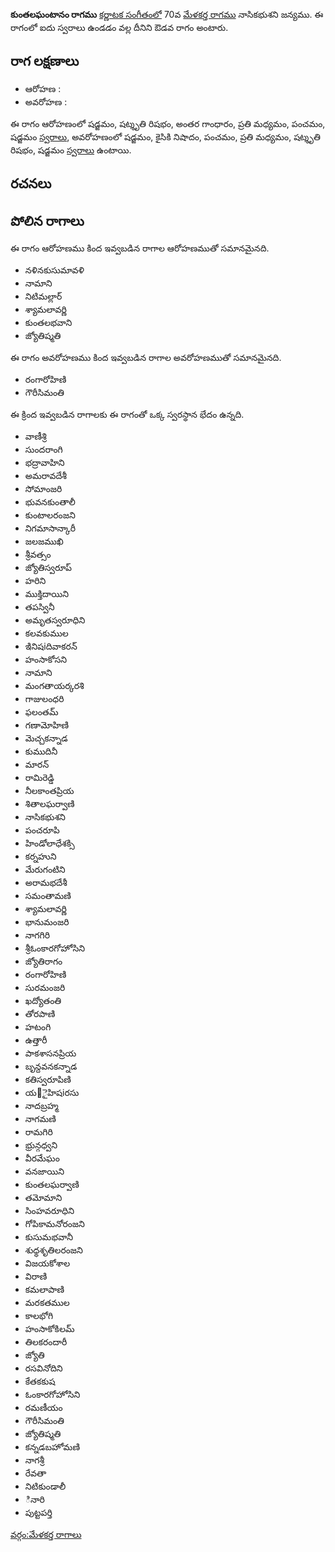 {{Infobox ragam
	| name          	= కుంతలఘంటానం
	| synonym	    	= 
	| mela          	= 
	| chakra        	= 
	| janaka        	= 
	| type          	= ఔడవ
	| arohanam      	= {{svaraC|S|R3|G3|M2|P|S'}} 
	| avarohanam    	= {{svaraC|S'|N2|P|M2|R3|S}}
	| jeeva         	=
	| chhaya        	=
	| nyasa         	=
	| vishesha      	= 
	| equivalent  		= 
}}
{{కర్ణాటక సంగీత రాగాలు}}
'''కుంతలఘంటానం రాగము''' [[కర్ణాటక సంగీతం]]లో 70వ [[మేళకర్త రాగము]] నాసికభుశని జన్యము.  ఈ రాగంలో ఐదు స్వరాలు ఉండడం వల్ల దీనిని ఔడవ రాగం అంటారు.


==రాగ లక్షణాలు==


* ఆరోహణ : {{svaraC|S|R3|G3|M2|P|S'}} 
* అవరోహణ : {{svaraC|S'|N2|P|M2|R3|S}}

ఈ రాగం ఆరోహణంలో షడ్జమం, షట్శృతి రిషభం, అంతర గాంధారం, ప్రతి మధ్యమం, పంచమం, షడ్జమం [[స్వరాలు]], అవరోహణంలో షడ్జమం, కైసికి నిషాదం, పంచమం, ప్రతి మధ్యమం, షట్శృతి రిషభం, షడ్జమం [[స్వరాలు]] ఉంటాయి.

==రచనలు==



==పోలిన రాగాలు==
ఈ రాగం ఆరోహణము కింద ఇవ్వబడిన రాగాల ఆరోహణముతో సమానమైనది.
* నళినకుసుమావళి
* నామాని
* నిటిమల్లార్
* శ్యామలావర్ణి
* కుంతలభవాని
* జ్యోతిష్మతి

ఈ రాగం అవరోహణము కింద ఇవ్వబడిన రాగాల అవరోహణముతో సమానమైనది.
* రంగారోహిణి
* గౌరీసిమంతి

ఈ క్రింద ఇవ్వబడిన రాగాలకు ఈ రాగంతో ఒక్క స్వరస్థాన భేదం ఉన్నది.
* వాణీశ్రి
* సుందరాంగి
* భద్రావాహిని
* అమరావదేశీ
* సోమాంజరి
* భువనకుంతాలీ
* కుంటాలరంజని
* నిగమాసాన్కారీ
* జలజముఖి
* శ్రీవత్సం
* జ్యోతిస్వరూప్
* హరిని
* ముక్తిదాయిని
* తపస్వినీ
* అమృతస్వరూధిని
* కలవకుముల
* ఇినిషiదివాకరన్
* హంసాకోసని
* నామాని
* మంగతాయర్కరశి
* గాజులంధరి
* ఫలంతమ్
* గణామోహిణి
* మెచ్చకన్నాడ
* కుముదినీ
* మారన్
* రామిరెడ్డి
* నీలకాంతప్రియ
* శితాలఘర్వాణి
* నాసికభుశని
* పంచరూపి
* హిండోలాధేశక్సి
* కర్నహుని
* మేరుగంటిని
* అరామభదేశీ
* సమంతామణి
* శ్యామలావర్ణి
* భానుమంజరి
* నాగగిరి
* శ్రీఓంకారగోహోసిని
* జ్యోతిరాగం
* రంగారోహిణి
* సురమంజరి
* ఖద్యోతంతి
* తోరపాణి
* హటంగి
* ఉత్తారీ
* పాకశాసనప్రియ
* బృన్దవనకన్నాడ
* కతిస్వరూపిణి
* య౅ైహిషiరసు
* నాదబ్రహ్మ
* నాగమణి
* రామగిరి
* భ్రున్గధ్వని
* వీరమేఘం
* వనజాయిని
* కుంతలఘర్వాణి
* తమోమాని
* సింహవరూధిని
* గోపికామనోరంజని
* కుసుమభవానీ
* శుధ్ధశృతిలరంజని
* విజయకోశాల
* విరాణి
* కమలాపాణి
* మరకతముల
* కాలభోగి
* హంసాకోకిలమ్
* తిలకరందారీ
* జ్యోతి
* రసవినోదిని
* కేతకకుష
* ఓంకారగోహోసిని
* రమణీయం
* గౌరీసిమంతి
* జ్యోతిష్మతి
* కన్నడబహోమణి
* నాగశ్రీ
* రేవతా
* నిటికుండాలీ
* ినారి
* పుట్టపర్తి



[[వర్గం:మేళకర్త రాగాలు]]